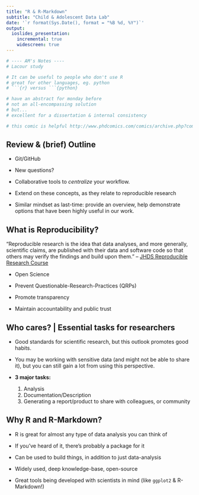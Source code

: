 ```yaml
---
title: "R & R-Markdown"
subtitle: "Child & Adolescent Data Lab"
date: '`r format(Sys.Date(), format = "%B %d, %Y")`'
output: 
  ioslides_presentation:
    incremental: true
    widescreen: true
---
```


```r
# ---- AM's Notes ----
# Lacour study

# It can be useful to people who don't use R
# great for other languages, eg. python
# ```{r} versus ```{python}

# have an abstract for monday before
# not an all-encompassing solution
# but...
# excellent for a dissertation & internal consistency

# this comic is helpful http://www.phdcomics.com/comics/archive.php?comicid=1531
```

## Review & (brief) Outline

- Git/GitHub
- New questions?
- Collaborative tools to *centralize* your workflow.

- Extend on these concepts, as they relate to reproducible research
- Similar mindset as last-time: provide an overview, help demonstrate options that have
been highly useful in our work.

## What is Reproducibility?

"Reproducible research is the idea that data analyses, and more generally, scientific claims, are published with their data and software code so that others may verify the findings and build upon them." 
  -- [JHDS Reproducible Research Course](https://www.coursera.org/course/repdata)

 - Open Science

 - Prevent Questionable-Research-Practices (QRPs)

 - Promote transparency

 - Maintain accountability and public trust

## Who cares? | Essential tasks for researchers

- Good standards for scientific research, but this outlook promotes good habits. 
- You may be working with sensitive data (and might not be able to share it), but
you can still gain a lot from using this perspective.

- **3 major tasks:**

  1. Analysis
  2. Documentation/Description
  3. Generating a report/product to share with colleagues, or community

## Why R and R-Markdown?

- R is great for almost any type of data analysis you can think of
- If you've heard of it, there's probably a package for it
- Can be used to build things, in addition to just data-analysis

- Widely used, deep knowledge-base, open-source
- Great tools being developed with scientists in mind (like `ggplot2` & R-Markdown!)
